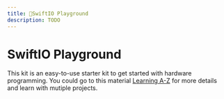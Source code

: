 ```yaml
---
title: 🔸SwiftIO Playground
description: TODO
---
```


# SwiftIO Playground


This kit is an easy-to-use starter kit to get started with hardware programming. You could go to this material [Learning A-Z](../learn/introduction) for more details and learn with mutiple projects.